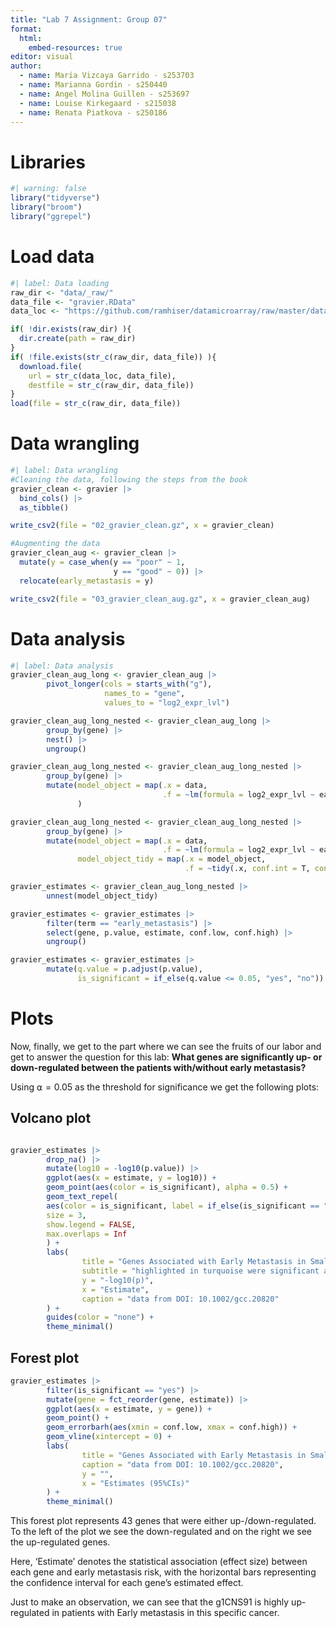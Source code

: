 ```yaml
---
title: "Lab 7 Assignment: Group 07"
format:
  html:
    embed-resources: true
editor: visual
author:
  - name: María Vizcaya Garrido - s253703
  - name: Marianna Gordin - s250440
  - name: Angel Molina Guillen - s253697
  - name: Louise Kirkegaard - s215038
  - name: Renata Piatkova - s250186
---
```


# Libraries

```r
#| warning: false 
library("tidyverse")
library("broom")
library("ggrepel")
```

# Load data

```r
#| label: Data loading
raw_dir <- "data/_raw/"
data_file <- "gravier.RData"
data_loc <- "https://github.com/ramhiser/datamicroarray/raw/master/data/"

if( !dir.exists(raw_dir) ){
  dir.create(path = raw_dir)
}
if( !file.exists(str_c(raw_dir, data_file)) ){
  download.file(
    url = str_c(data_loc, data_file),
    destfile = str_c(raw_dir, data_file))
}
load(file = str_c(raw_dir, data_file))

```

# Data wrangling

```r
#| label: Data wrangling
#Cleaning the data, following the steps from the book
gravier_clean <- gravier |>
  bind_cols() |>
  as_tibble()

write_csv2(file = "02_gravier_clean.gz", x = gravier_clean)

#Augmenting the data
gravier_clean_aug <- gravier_clean |>
  mutate(y = case_when(y == "poor" ~ 1,
                       y == "good" ~ 0)) |> 
  relocate(early_metastasis = y)

write_csv2(file = "03_gravier_clean_aug.gz", x = gravier_clean_aug)

```

# Data analysis 

```r
#| label: Data analysis
gravier_clean_aug_long <- gravier_clean_aug |> 
        pivot_longer(cols = starts_with("g"),
                     names_to = "gene",
                     values_to = "log2_expr_lvl")

gravier_clean_aug_long_nested <- gravier_clean_aug_long |> 
        group_by(gene) |> 
        nest() |> 
        ungroup()

gravier_clean_aug_long_nested <- gravier_clean_aug_long_nested |> 
        group_by(gene) |> 
        mutate(model_object = map(.x = data,
                                  .f = ~lm(formula = log2_expr_lvl ~ early_metastasis, data = .x))
               )

gravier_clean_aug_long_nested <- gravier_clean_aug_long_nested |> 
        group_by(gene) |> 
        mutate(model_object = map(.x = data,
                                  .f = ~lm(formula = log2_expr_lvl ~ early_metastasis, data = .x)),
               model_object_tidy = map(.x = model_object,
                                       .f = ~tidy(.x, conf.int = T, conf.level = 0.95)))

gravier_estimates <- gravier_clean_aug_long_nested |> 
        unnest(model_object_tidy)

gravier_estimates <- gravier_estimates |> 
        filter(term == "early_metastasis") |> 
        select(gene, p.value, estimate, conf.low, conf.high) |> 
        ungroup()

gravier_estimates <- gravier_estimates |> 
        mutate(q.value = p.adjust(p.value),
               is_significant = if_else(q.value <= 0.05, "yes", "no")) 

```

# Plots

Now, finally, we get to the part where we can see the fruits of our labor and get to answer the question for this lab: **What genes are significantly up- or down-regulated between the patients with/without early metastasis?**

Using $⍺ = 0.05$ as the threshold for significance we get the following plots:

## Volcano plot

```{}
```

```r
gravier_estimates |> 
        drop_na() |> 
        mutate(log10 = -log10(p.value)) |> 
        ggplot(aes(x = estimate, y = log10)) +
        geom_point(aes(color = is_significant), alpha = 0.5) +
        geom_text_repel(
        aes(color = is_significant, label = if_else(is_significant == "yes", gene, NA_character_)),
        size = 3,
        show.legend = FALSE,
        max.overlaps = Inf
        ) +
        labs(
                title = "Genes Associated with Early Metastasis in Small Node-Negative Breast Carcinoma",
                subtitle = "highlighted in turquoise were significant after multiple testing correction",
                y = "-log10(p)",
                x = "Estimate",
                caption = "data from DOI: 10.1002/gcc.20820"
        ) +
        guides(color = "none") +
        theme_minimal()
```

## Forest plot

```r
gravier_estimates |>
        filter(is_significant == "yes") |>
        mutate(gene = fct_reorder(gene, estimate)) |>
        ggplot(aes(x = estimate, y = gene)) +
        geom_point() +
        geom_errorbarh(aes(xmin = conf.low, xmax = conf.high)) +
        geom_vline(xintercept = 0) +
        labs(
                title = "Genes Associated with Early Metastasis in Small Node-Negative Breast Carcinoma",
                caption = "data from DOI: 10.1002/gcc.20820",
                y = "",
                x = "Estimates (95%CIs)"
        ) +
        theme_minimal()
```

This forest plot represents 43 genes that were either up-/down-regulated. To the left of the plot we see the down-regulated and on the right we see the up-regulated genes.

Here, ‘Estimate’ denotes the statistical association (effect size) between each gene and early metastasis risk, with the horizontal bars representing the confidence interval for each gene’s estimated effect.

Just to make an observation, we can see that the g1CNS91 is highly up-regulated in patients with Early metastasis in this specific cancer.
